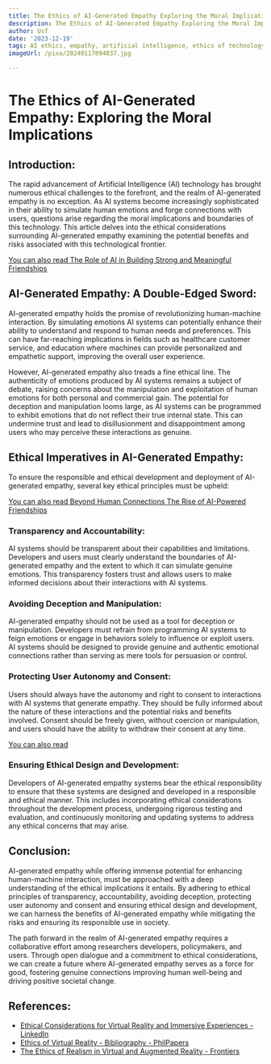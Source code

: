 ```yaml
---
title: The Ethics of AI-Generated Empathy Exploring the Moral Implications
description: The Ethics of AI-Generated Empathy Exploring the Moral Implications
author: Usf
date: '2023-12-19'
tags: AI ethics, empathy, artificial intelligence, ethics of technology, moral implications
imageUrl: /pixa/20240117094037.jpg

---
```

# The Ethics of AI-Generated Empathy: Exploring the Moral Implications

## Introduction:

The rapid advancement of Artificial Intelligence (AI) technology has  brought numerous ethical challenges to the forefront, and the realm of AI-generated empathy is no exception. As AI systems become  increasingly sophisticated in their ability to simulate human emotions and forge connections with users,  questions arise regarding the moral implications and boundaries of this technology. This article delves into the ethical considerations surrounding AI-generated empathy examining the potential benefits and  risks associated with this technological frontier.

[You can  also read The  Role of AI in Building  Strong and Meaningful Friendships](The%20Role%20of%20AI%20in%20Building%20Strong%20and%20Meaningful%20Friendships)


##  AI-Generated  Empathy: A Double-Edged Sword:

AI-generated empathy  holds the  promise of revolutionizing human-machine interaction. By  simulating emotions AI systems can  potentially enhance their ability  to understand and respond to human needs and preferences. This can have far-reaching implications in fields such as  healthcare customer service, and education where machines can provide personalized and empathetic support, improving the overall user  experience.

However, AI-generated empathy also treads a fine ethical line.  The  authenticity  of emotions produced by AI systems remains a subject of debate, raising concerns about the manipulation and exploitation of  human emotions for both  personal and commercial gain. The potential for deception and manipulation looms large, as AI systems can be programmed to exhibit emotions  that  do not  reflect their true internal state. This can undermine trust and lead to disillusionment and disappointment among users who may perceive these interactions as genuine.

## Ethical Imperatives in AI-Generated Empathy:

To ensure the responsible and ethical development and deployment of AI-generated empathy, several key ethical principles must be upheld:

[You can also read Beyond Human Connections The Rise of AI-Powered Friendships](Beyond%20Human%20Connections%20The%20Rise%20of%20AI-Powered%20Friendships)


###  Transparency and Accountability:

AI systems should be transparent  about their capabilities and limitations. Developers and users must  clearly understand the boundaries of AI-generated empathy  and the extent to  which it can simulate genuine emotions. This transparency fosters trust and allows users to make informed decisions about their interactions with AI systems.

### Avoiding Deception and Manipulation:

AI-generated empathy should  not be  used as a tool for deception or manipulation. Developers must refrain from programming AI systems to feign emotions or engage in behaviors solely to influence or exploit users. AI systems  should be designed to provide genuine and authentic emotional connections rather than serving as mere tools for persuasion or control.

### Protecting User Autonomy and  Consent:

Users  should  always have the autonomy and right to consent to interactions with AI systems that generate empathy. They should be fully informed about  the  nature of these interactions and the potential risks and benefits involved. Consent should  be freely given, without coercion or manipulation,  and users should  have the ability to withdraw their  consent at any time.

[You can also read ]()


### Ensuring Ethical  Design and Development:

Developers of AI-generated  empathy systems bear  the ethical responsibility to ensure that these systems are designed and developed in  a responsible and ethical manner. This includes  incorporating ethical considerations  throughout the development process,  undergoing rigorous testing and evaluation, and continuously  monitoring and updating systems to address any ethical concerns that may arise.

## Conclusion:

AI-generated empathy while offering immense potential  for enhancing human-machine interaction, must  be  approached with a deep understanding of the ethical implications it entails. By adhering to ethical principles of transparency, accountability, avoiding deception, protecting user autonomy and consent and ensuring ethical  design and development, we can harness  the benefits of AI-generated empathy while mitigating the risks and ensuring  its responsible use in society.

The path forward in the realm of AI-generated empathy requires a collaborative effort among researchers developers, policymakers, and  users. Through open dialogue and  a commitment to ethical considerations,  we can create a  future where  AI-generated empathy serves as a force for  good, fostering genuine connections improving human well-being and driving positive societal change.

## References:
- [Ethical Considerations for Virtual Reality and Immersive Experiences - LinkedIn](https://www.linkedin.com/pulse/ethical-considerations-virtual-reality-immersive-tatiana-fern%C3%A1ndez)
- [Ethics of Virtual Reality - Bibliography - PhilPapers](https://philpapers.org/browse/ethics-of-virtual-reality)
- [The Ethics of Realism in Virtual and Augmented Reality - Frontiers](https://www.frontiersin.org/articles/10.3389/frvir.2020.00001)
